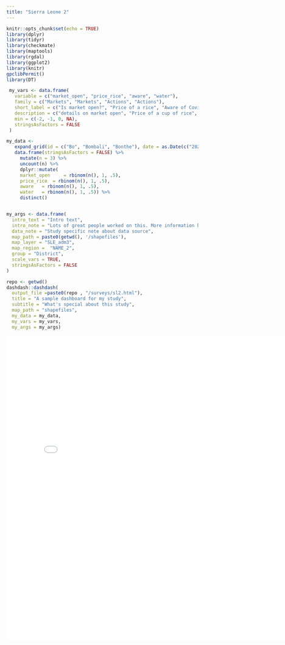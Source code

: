 ```yaml
---
title: "Sierra Leone 2"
---
```


```r
knitr::opts_chunk$set(echo = TRUE)
library(dplyr)
library(tidyr)
library(checkmate)
library(maptools)
library(rgdal)
library(ggplot2)
library(knitr)
gpclibPermit()
library(DT)
```


```r
 my_vars <- data.frame(
   variable = c("market_open", "price_rice", "aware", "water"),
   family = c("Markets", "Markets", "Actions", "Actions"),
   short_label = c("Is market open?", "Price of a rice", "Aware of Covid19", "Access to water"),
   description = c("details on market open", "Price of a cup of rice", "Details on aware of Covid19", "Details on access to water"),
   min = c(-2, -1, 0, NA),
   stringsAsFactors = FALSE
 )

my_data <-
   expand_grid(id = c("Bo", "Bombali", "Bonthe"), date = as.Date(c("2020-04-18", "2020-04-19", "2020-04-20"))) %>%
   data.frame(stringsAsFactors = FALSE) %>%
     mutate(n = 3) %>%
     uncount(n) %>%
     dplyr::mutate(
     market_open	 = rbinom(n(), 1, .5),
     price_rice	 = rbinom(n(), 1, .5),
     aware	 = rbinom(n(), 1, .5),
     water	 = rbinom(n(), 1, .5)) %>%
     distinct()


my_args <- data.frame(
  intro_text = "Intro text",
  intro_note = "Lots of great people worked on this. More information here: ...",
  data_note = "Study specific note about data source",
  map_path = paste0(getwd(), '/shapefiles'),
  map_layer = "SLE_adm3",
  map_region =  "NAME_2",
  group = "District",
  scale_vars = TRUE,
  stringsAsFactors = FALSE
)

repo <- getwd()
dashdash::dashdash(
  output_file =paste0(repo , "/surveys/sl2.html"),
  title = "A sample dashboard for my study",
  subtitle = "What's special about this study",
  map_path = "shapefiles",
  my_data = my_data,
  my_vars = my_vars,
  my_args = my_args)
```



<embed type="text/html" src="surveys/sl2.html" width="800" height="800">
